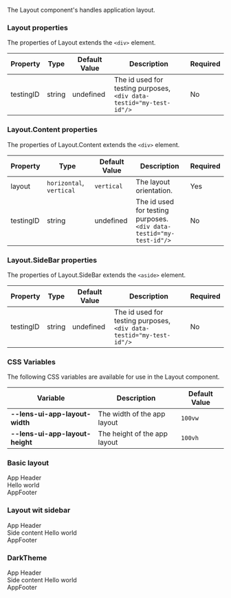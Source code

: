 
<Meta title="Layout/Layout" component={Layout}/>

The Layout component's handles application layout.

### Layout properties
The properties of Layout extends the `<div>` element.

|Property|Type|Default Value|Description|Required|
|---|---|---|---|---|
|testingID| string | undefined | The id used for testing purposes, `<div data-testid="my-test-id"/>` |No|

### Layout.Content properties
The properties of Layout.Content extends the `<div>` element.

|Property|Type|Default Value|Description|Required|
|---|---|---|---|---|
|layout|`horizontal`, `vertical`|`vertical`|The layout orientation.|Yes|
|testingID| string | undefined | The id used for testing purposes.<br/>`<div data-testid="my-test-id"/>` |No|

### Layout.SideBar properties
The properties of Layout.SideBar extends the `<aside>` element.

|Property|Type|Default Value|Description|Required|
|---|---|---|---|---|
|testingID| string | undefined | The id used for testing purposes, `<div data-testid="my-test-id"/>` |No|


### CSS Variables
The following CSS variables are available for use in the Layout component.

|Variable|Description|Default Value|
|---|---|---|
|**--lens-ui-app-layout-width**|The width of the app layout|`100vw`|
|**--lens-ui-app-layout-height**|The height of the app layout|`100vh`|

### Basic layout

<Canvas>
        <Layout style={{'--lens-ui-app-layout-width': '100%'}}>
            <div>
                App Header
            </div>
            <Layout.Content>
                Hello world
            </Layout.Content>
            <div>
                AppFooter
            </div>
        </Layout>
</Canvas>

### Layout wit sidebar

<Canvas>
      <Layout style={{'--lens-ui-app-layout-width': '100%'}}>
      <div>
          App Header
      </div>
      <Layout.Content layout="horizontal">
          <Layout.Sidebar>
              Side content
          </Layout.Sidebar>
          <Layout.Content>
              Hello world
          </Layout.Content>
      </Layout.Content>
      <div>
          AppFooter
      </div>
      </Layout>
</Canvas>

### DarkTheme

<Canvas className="dark">
        <ThemeProvider theme="dark">
            <Layout style={{'--lens-ui-app-layout-width': '100%'}}>
                <div>
                App Header
                </div>
                <Layout.Content layout="horizontal">
                    <Layout.Sidebar>
                        Side content
                    </Layout.Sidebar>
                    <Layout.Content>
                        Hello world
                    </Layout.Content>
                </Layout.Content>
                <div>
                    AppFooter
                </div>
            </Layout>
      </ThemeProvider>
</Canvas>